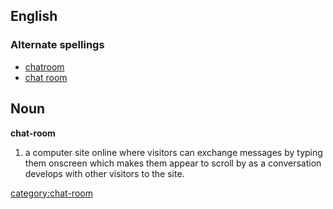 == English ==
=== Alternate spellings ===
*[[chatroom]]
*[[chat room]]

== Noun ==
'''chat-room'''
# a computer site online where visitors can exchange messages by typing them onscreen which makes them appear to scroll by as a conversation develops with other visitors to the site.

[[category:chat-room]]